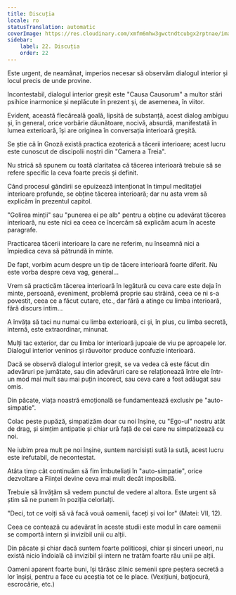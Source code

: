 ```yaml
---
title: Discuția
locale: ro
statusTranslation: automatic
coverImage: https://res.cloudinary.com/xmfm6mhw3gwctndtcubgx2rptnae/image/upload/v1740468922/small_cover_tratado_de_psicologia_revolucionaria_a4c0dca4e0.webp
sidebar:
    label: 22. Discuția
    order: 22
---
```

Este urgent, de neamânat, imperios necesar să observăm dialogul interior și locul precis de unde provine.

Incontestabil, dialogul interior greșit este "Causa Causorum" a multor stări psihice inarmonice și neplăcute în prezent și, de asemenea, în viitor.

Evident, această flecăreală goală, lipsită de substanță, acest dialog ambiguu și, în general, orice vorbărie dăunătoare, nocivă, absurdă, manifestată în lumea exterioară, își are originea în conversația interioară greșită.

Se știe că în Gnoză există practica ezoterică a tăcerii interioare; acest lucru este cunoscut de discipolii noștri din "Camera a Treia".

Nu strică să spunem cu toată claritatea că tăcerea interioară trebuie să se refere specific la ceva foarte precis și definit.

Când procesul gândirii se epuizează intenționat în timpul meditației interioare profunde, se obține tăcerea interioară; dar nu asta vrem să explicăm în prezentul capitol.

"Golirea minții" sau "punerea ei pe alb" pentru a obține cu adevărat tăcerea interioară, nu este nici ea ceea ce încercăm să explicăm acum în aceste paragrafe.

Practicarea tăcerii interioare la care ne referim, nu înseamnă nici a împiedica ceva să pătrundă în minte.

De fapt, vorbim acum despre un tip de tăcere interioară foarte diferit. Nu este vorba despre ceva vag, general...

Vrem să practicăm tăcerea interioară în legătură cu ceva care este deja în minte, persoană, eveniment, problemă proprie sau străină, ceea ce ni s-a povestit, ceea ce a făcut cutare, etc., dar fără a atinge cu limba interioară, fără discurs intim...

A învăța să taci nu numai cu limba exterioară, ci și, în plus, cu limba secretă, internă, este extraordinar, minunat.

Mulți tac exterior, dar cu limba lor interioară jupoaie de viu pe aproapele lor. Dialogul interior veninos și răuvoitor produce confuzie interioară.

Dacă se observă dialogul interior greșit, se va vedea că este făcut din adevăruri pe jumătate, sau din adevăruri care se relaționează între ele într-un mod mai mult sau mai puțin incorect, sau ceva care a fost adăugat sau omis.

Din păcate, viața noastră emoțională se fundamentează exclusiv pe "auto-simpatie".

Colac peste pupăză, simpatizăm doar cu noi înșine, cu "Ego-ul" nostru atât de drag, și simțim antipatie și chiar ură față de cei care nu simpatizează cu noi.

Ne iubim prea mult pe noi înșine, suntem narcisiști sută la sută, acest lucru este irefutabil, de necontestat.

Atâta timp cât continuăm să fim îmbuteliați în "auto-simpatie", orice dezvoltare a Ființei devine ceva mai mult decât imposibilă.

Trebuie să învățăm să vedem punctul de vedere al altora. Este urgent să știm să ne punem în poziția celorlalți.

"Deci, tot ce voiți să vă facă vouă oamenii, faceți și voi lor" (Matei: VII, 12).

Ceea ce contează cu adevărat în aceste studii este modul în care oamenii se comportă intern și invizibil unii cu alții.

Din păcate și chiar dacă suntem foarte politicoși, chiar și sinceri uneori, nu există nicio îndoială că invizibil și intern ne tratăm foarte rău unii pe alții.

Oameni aparent foarte buni, își târăsc zilnic semenii spre peștera secretă a lor înșiși, pentru a face cu aceștia tot ce le place. (Vexițiuni, batjocură, escrocărie, etc.)


